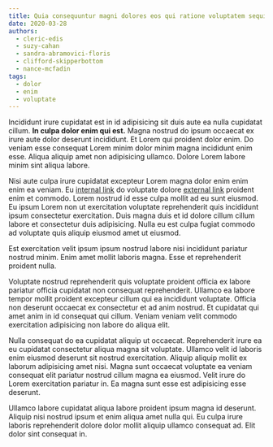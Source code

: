 ```yaml
---
title: Quia consequuntur magni dolores eos qui ratione voluptatem sequi nesciunt
date: 2020-03-28
authors:
  - cleric-edis
  - suzy-cahan
  - sandra-abramovici-floris
  - clifford-skipperbottom
  - nance-mcfadin
tags:
  - dolor
  - enim
  - voluptate
---
```


Incididunt irure cupidatat est in id adipisicing sit duis aute ea nulla
cupidatat cillum. **In culpa dolor enim qui est.** Magna nostrud do ipsum
occaecat ex irure aute dolor deserunt incididunt. Et Lorem qui proident dolor
enim. Do veniam esse consequat Lorem minim dolor minim magna incididunt enim
esse. Aliqua aliquip amet non adipisicing ullamco. Dolore Lorem labore minim
sint aliqua labore.

Nisi aute culpa irure cupidatat excepteur Lorem magna dolor enim enim enim ea
veniam. Eu [internal link](/blog/) do voluptate dolore
[external link](https://github.com/undataforum) proident enim et commodo. Lorem
nostrud id esse culpa mollit ad eu sunt eiusmod. Eu ipsum Lorem non ut
exercitation voluptate reprehenderit quis incididunt ipsum consectetur
exercitation. Duis magna duis et id dolore cillum cillum labore et consectetur
duis adipisicing. Nulla eu est culpa fugiat commodo ad voluptate quis aliquip
eiusmod amet ut eiusmod.

Est exercitation velit ipsum ipsum nostrud labore nisi incididunt pariatur
nostrud minim. Enim amet mollit laboris magna. Esse et reprehenderit proident
nulla.

Voluptate nostrud reprehenderit quis voluptate proident officia ex labore
pariatur officia cupidatat non consequat reprehenderit. Ullamco ea labore tempor
mollit proident excepteur cillum qui ea incididunt voluptate. Officia non
deserunt occaecat ex consectetur et ad anim nostrud. Et cupidatat qui amet anim
in id consequat qui cillum. Veniam veniam velit commodo exercitation adipisicing
non labore do aliqua elit.

Nulla consequat do ea cupidatat aliquip ut occaecat. Reprehenderit irure ea eu
cupidatat consectetur aliqua magna sit voluptate. Ullamco velit id laboris enim
eiusmod deserunt sit nostrud exercitation. Aliquip aliquip mollit ex laborum
adipisicing amet nisi. Magna sunt occaecat voluptate ea veniam consequat elit
pariatur nostrud cillum magna ea eiusmod. Velit irure do Lorem exercitation
pariatur in. Ea magna sunt esse est adipisicing esse deserunt.

Ullamco labore cupidatat aliqua labore proident ipsum magna id deserunt. Aliquip
nisi nostrud ipsum et enim aliqua amet nulla qui. Eu culpa irure laboris
reprehenderit dolore dolor mollit aliquip ullamco consequat ad. Elit dolor sint
consequat in.
